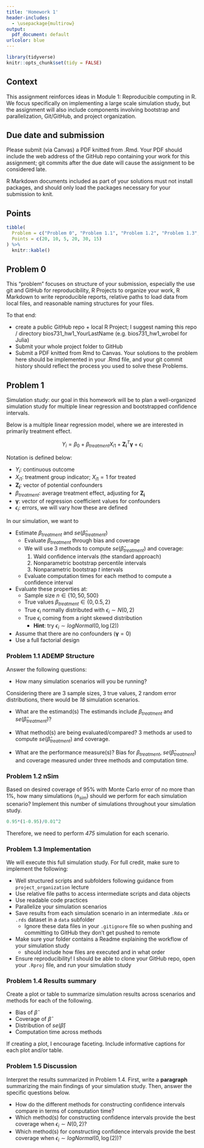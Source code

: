 ```yaml
---
title: 'Homework 1'
header-includes:
  - \usepackage{multirow}
output:
  pdf_document: default
urlcolor: blue
---
```


```r

library(tidyverse)
knitr::opts_chunk$set(tidy = FALSE)
```

## Context

This assignment reinforces ideas in Module 1: Reproducible computing in R. We focus specifically on implementing a large scale simulation study, but the assignment will also include components involving bootstrap and parallelization, Git/GitHub, and project organization.


## Due date and submission

Please submit (via Canvas) a PDF knitted from .Rmd. Your PDF should include the web address of the GitHub repo containing your work for this assignment; git commits after the due date will cause the assignment to be considered late.  

R Markdown documents included as part of your solutions must not install packages, and should only load the packages necessary for your submission to knit.



## Points

```r
tibble(
  Problem = c("Problem 0", "Problem 1.1", "Problem 1.2", "Problem 1.3", "Problem 1.4", "Problem 1.5"),
  Points = c(20, 10, 5, 20, 30, 15)
) %>%
  knitr::kable()
```


## Problem 0 

This “problem” focuses on structure of your submission, especially the use git and GitHub for reproducibility, R Projects to organize your work, R Markdown to write reproducible reports, relative paths to load data from local files, and reasonable naming structures for your files.

To that end:

* create a public GitHub repo + local R Project; I suggest naming this repo / directory bios731_hw1_YourLastName (e.g. bios731_hw1_wrobel for Julia)
* Submit your whole project folder to GitHub 
* Submit a PDF knitted from Rmd to Canvas. Your solutions to the problem here should be implemented in your .Rmd file, and your git commit history should reflect the process you used to solve these Problems.

## Problem 1

Simulation study: our goal in this homework will be to plan a well-organized simulation study for multiple linear regression and bootstrapped confidence intervals. 


Below is a multiple linear regression model, where we are interested in primarily treatment effect.


$$Y_i = \beta_0 + \beta_{treatment}X_{i1} + \mathbf{Z_i}^T\boldsymbol{\gamma} + \epsilon_i$$


Notation is defined below: 

* $Y_i$: continuous outcome
* $X_{i1}$: treatment group indicator; $X_{i1}=1$ for treated 
* $\mathbf{Z_i}$: vector of potential confounders
* $\beta_{treatment}$: average treatment effect, adjusting for $\mathbf{Z_i}$
* $\boldsymbol{\gamma}$: vector of regression coefficient values for confounders 
* $\epsilon_i$: errors, we will vary how these are defined


In our simulation, we want to 

* Estimate $\beta_{treatment}$ and $se(\hat{\beta}_{treatment})$
  * Evaluate $\beta_{treatment}$ through bias and coverage
  * We will use 3 methods to compute $se(\hat{\beta}_{treatment})$ and coverage:
    1. Wald confidence intervals (the standard approach)
    2. Nonparametric bootstrap percentile intervals
    3. Nonparametric bootstrap $t$ intervals
  * Evaluate computation times for each method to compute a confidence interval

* Evaluate these properties at:
  - Sample size $n \in \{10, 50, 500\}$
  - True values $\beta_{treatment} \in \{0, 0.5, 2\}$
  - True $\epsilon_i$ normally distributed with $\epsilon_i \sim N(0, 2)$
  - True $\epsilon_i$ coming from a right skewed distribution
    - **Hint**: try $\epsilon_i \sim logNormal(0, \log (2))$

* Assume that there are no confounders ($\boldsymbol{\gamma} = 0$)
* Use a full factorial design



### Problem 1.1 ADEMP Structure 

Answer the following questions: 

* How many simulation scenarios will you be running?

Considering there are 3 sample sizes, 3 true values, 2 random error distributions, there would be *18* simulation scenarios.

* What are the estimand(s)
The estimands include $\beta_{treatment}$ and $se(\hat{\beta}_{treatment})$?

* What method(s) are being evaluated/compared?
3 methods ar used to compute $se(\hat{\beta}_{treatment})$ and coverage.

* What are the performance measure(s)?
Bias for $\beta_{treatment}$, $se(\hat{\beta}_{treatment})$ and coverage measured under three methods and computation time.


### Problem 1.2 nSim 

Based on desired coverage of 95\% with Monte Carlo error of no more than 1\%, how many simulations ($n_{sim}$) should we perform for each simulation scenario?  Implement this number of simulations throughout your simulation study.

```r
0.95*(1-0.95)/0.01^2
```
Therefore, we need to perform *475* simulation for each scenario.

### Problem 1.3 Implementation 


We will execute this full simulation study. For full credit, make sure to implement the following:

* Well structured scripts and subfolders following guidance from `project_organization` lecture
* Use relative file paths to access intermediate scripts and data objects
* Use readable code practices
* Parallelize your simulation scenarios
* Save results from each simulation scenario in an intermediate `.Rda` or `.rds` dataset in a `data` subfolder 
  * Ignore these data files in your `.gitignore` file so when pushing and committing to GitHub they don't get pushed to remote 
* Make sure your folder contains a Readme explaining the workflow of your simulation study
  * should include how files are executed and in what order 
* Ensure reproducibility! I should be able to clone your GitHub repo, open your `.Rproj` file, and run your simulation study

### Problem 1.4 Results summary

Create a plot or table to summarize simulation results across scenarios and methods for each of the following. 

- Bias of $\hat{\beta}$
- Coverage of $\hat{\beta}$
- Distribution of $se(\hat{\beta})$
- Computation time across methods

If creating a plot, I encourage faceting. Include informative captions for each plot and/or table.

### Problem 1.5 Discussion

Interpret the results summarized in Problem 1.4. First, write a **paragraph** summarizing the main findings of your simulation study. Then, answer the specific questions below.

- How do the different methods for constructing confidence intervals compare in terms of computation time?
- Which method(s) for constructing confidence intervals provide the best coverage when $\epsilon_i \sim N(0, 2)$?
- Which method(s) for constructing confidence intervals provide the best coverage when $\epsilon_i \sim logNormal(0, \log (2))$?
